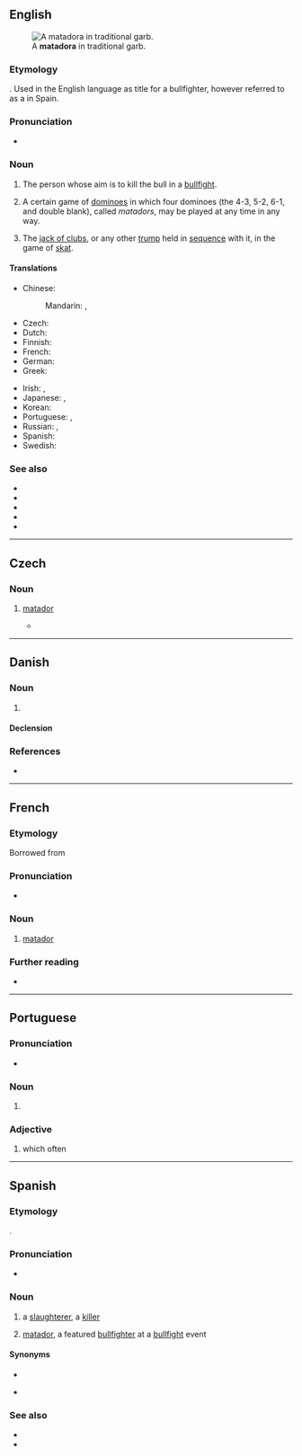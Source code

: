 {{also|Matador}}
==English==
[[File:HildaTenorioOvacion.jpg|thumb|A '''matadora''' in traditional garb.]]

===Etymology===
{{bor|en|es|matador||killer}}. Used in the English language as title for a bullfighter, however referred to as a {{m|es|toreador}} in Spain.

===Pronunciation===
* {{a|US}} {{IPA|/ˈmætədɔɹ/|lang=en}}

===Noun===
{{head|en|noun|plural|matadors|or|matadores|feminine|matadora}}

# {{lb|en|bullfighting}} The person whose aim is to kill the bull in a [[bullfight]].
# {{lb|en|uncountable}} A certain game of [[domino]]es in which four dominoes (the 4-3, 5-2, 6-1, and double blank), called ''matadors'', may be played at any time in any way.
# {{lb|en|card games}} The [[jack of clubs]], or any other [[trump]] held in [[sequence]] with it, in the game of [[skat]].

====Translations====
{{trans-top|bullfighter}}
* Chinese:
*: Mandarin: {{t+|cmn|鬥牛士|sc=Hani}}, {{t+|cmn|斗牛士|tr=dòuniúshì|sc=Hani}}
* Czech: {{t|cs|matador|m}}
* Dutch: {{t+|nl|stierenvechter}}
* Finnish: {{t+|fi|matadori}}
* French: {{t+|fr|matador|m}}
* German: {{t|de|Matador|m}}
* Greek: {{t+|el|ταυρομάχος}}
{{trans-mid}}
* Irish: {{t|ga|tarbhadóir|m}}, {{t|ga|tarbhchomhraiceoir|m}}
* Japanese: {{t|ja|マタドール|tr=matadōru|sc=Jpan}}, {{t|ja|闘牛士|tr=とうぎゅうし, tōgyūshi|sc=Jpan}}
* Korean: {{t|ko|부우사}}
* Portuguese: {{t+|pt|toureiro|m}}, {{t|pt|toureador|m}}
* Russian: {{t+|ru|матадо́р|m}}, {{t+|ru|тореадо́р|m}}
* Spanish: {{t|es|matador|m}}
* Swedish: {{t+|sv|matador|c}}
{{trans-bottom}}

===See also===
* {{l|en|bullfighting}}
* {{l|en|bull ring}}
* {{l|en|picador}}
* {{l|en|tauromachy}}
* {{l|en|toreador}}

----

==Czech==

===Noun===
{{cs-noun|g=m}}

# {{lb|cs|bullfighting}} [[#English|matador]] {{gloss|the person whose aim is to kill the bull in a bullfight}}
#* {{quote-book|passage=Bledý matador jde znovu s mečem a muletou zabíjet podle pravidel hry; avšak býk se zaberanil a stojí se vztyčenou hlavou, se šíjí zježenou banderillami a jakoby přehozenou pláštěm krve.|author=Karel Čapek|year=1930|title=Výlet do Španěl}}

----

==Danish==

===Noun===
{{da-noun|en|er}}

# {{l|en|matador}}

====Declension====
{{da-noun-infl|en|er}}

===References===
* {{R:DDO}}

----

==French==

===Etymology===
Borrowed from {{etyl|es|fr}}

===Pronunciation===
* {{IPA|/ma.ta.dɔʁ/|lang=fr}}

===Noun===
{{fr-noun|m}}

# {{lb|fr|bullfighting}} [[#English|matador]]

===Further reading===
* {{R:TLFi}}

----

==Portuguese==

===Pronunciation===
* {{hyphenation|ma|ta|dor|lang=pt}}

===Noun===
{{pt-noun|m|f=matadora}}

# {{l|en|killer}} {{gloss|someone who kills}}

===Adjective===
{{pt-adj|matad|or}}

# which often {{l|en|kill|kills}}

----

==Spanish==

===Etymology===
{{suffix|matar|dor|lang=es}}.

===Pronunciation===
* {{hyphenation|ma|ta|dor|lang=es}}

===Noun===
{{es-noun|m|es|f=matadora}}

# a [[slaughterer]], a [[killer]]
# {{lb|es|bullfighting}} [[#English|matador]], a featured [[bullfighter]] at a [[bullfight]] event

====Synonyms====
* {{l|es|diestro}}
* {{sense|murderer}} {{l|es|asesino}}

===See also===
* {{l|es|picador}}
* {{l|es|toreador}}